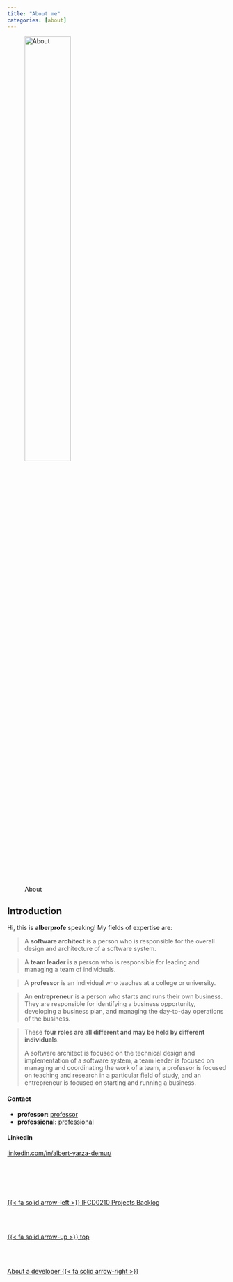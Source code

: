 ```yaml
---
title: "About me"
categories: [about]
---
```


![About](/images/home/frontimagealbertprofeweb-about.png){width=50%}

## Introduction
Hi, this is **alberprofe** speaking! My fields of expertise are:

> A **software architect** is a person who is responsible for the overall design and architecture of a software system.

> A **team leader** is a person who is responsible for leading and managing a team of individuals.

> A **professor** is an individual who teaches at a college or university.

> An **entrepreneur** is a person who starts and runs their own business. They are responsible for identifying a business opportunity, developing a business plan, and managing the day-to-day operations of the business.

> These **four roles are all different and may be held by different individuals**.
> 
> A software architect is focused on the technical design and implementation of a software system, a team leader is focused on managing and coordinating the work of a team, a professor is focused on teaching and research in a particular field of study, and an entrepreneur is focused on starting and running a business.


#### Contact 

- **professor:** [professor](mailto:albertprofe@gmail.com)
- **professional:** [professional](mailto:ayarza@inspiratgames.com)

#### Linkedin
  
[linkedin.com/in/albert-yarza-demur/](https://www.linkedin.com/in/albert-yarza-demur/)



 <!--- navLinks -->
<br><br>
<div class=row>
<br>
<div class='column left previous'>
<br>
[{{< fa solid arrow-left >}} IFCD0210 Projects Backlog](/ifcd0210/ifcd0210backlog-projects.qmd)
<br>
</div>
<br>
<div class='column center'>
<br>
[{{< fa solid arrow-up >}} top](#top)
<br>
</div>
<br>
<div class='column right next'>
<br>
[About a developer {{< fa solid arrow-right >}}](/about/about-this-developer.qmd)
<br>
</div>
<br>
</div>
